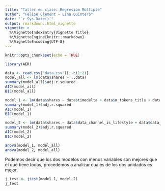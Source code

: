 ```yaml
---
title: "Taller en clase: Regresión Múltiple"
author: "Felipe Clement - Lina Quintero"
date: "`r Sys.Date()`"
output: rmarkdown::html_vignette
vignette: >
  %\VignetteIndexEntry{Vignette Title}
  %\VignetteEngine{knitr::rmarkdown}
  %\VignetteEncoding{UTF-8}
---
```


```r
knitr::opts_chunk$set(echo = TRUE)
```

```r
library(AER)

data <- read.csv("data.csv")[,-c(1:2)]
model_all <- lm(data$shares ~ .,data)
summary(model_all)$adj.r.squared
AIC(model_all)
BIC(model_all)
```

```r
model_1 <- lm(data$shares ~ data$timedelta + data$n_tokens_title + data$n_tokens_content + data$n_unique_tokens + data$n_non_stop_words + data$n_non_stop_unique_tokens + data$num_hrefs + data$num_self_hrefs + data$num_imgs + data$num_videos + data$average_token_length + data$num_keywords, data)
summary(model_1)$adj.r.squared
AIC(model_1)
BIC(model_1)
```

```r
model_2 <- lm(data$shares ~ data$data_channel_is_lifestyle + data$data_channel_is_entertainment + data$data_channel_is_bus + data$data_channel_is_socmed + data$data_channel_is_tech + data$data_channel_is_world + data$kw_min_min + data$kw_max_min + data$kw_avg_min + data$kw_min_max + data$kw_max_max + data$kw_avg_max + data$kw_min_avg + data$kw_max_avg + data$kw_avg_avg + data$self_reference_min_shares + data$self_reference_max_shares, data)
summary(model_2)$adj.r.squared
AIC(model_2)
BIC(model_2)
```

```r
anova(model_1, model_all)
anova(model_2, model_all)
```

Podemos decir que los dos modelos con menos variables son mejores que el que tiene todas, procedemos a analizar cuales de los dos anidados es mejor.

```r
j_test <- jtest(model_1, model_2)
j_test
```